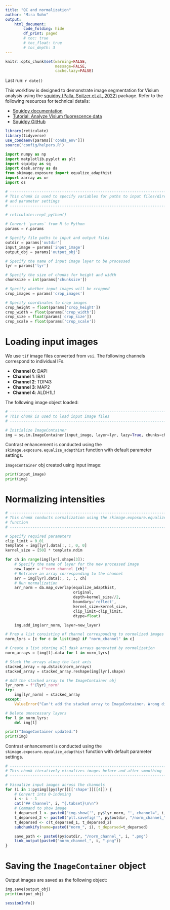```yaml
---
title: "QC and normalization"
author: "Mira Sohn"
output:
    html_document:
        code_folding: hide
        df_print: paged
        # toc: true
        # toc_float: true
        # toc_depth: 3
---
```


```r
knitr::opts_chunk$set(warning=FALSE,
                      message=FALSE,
                      cache.lazy=FALSE)
```

Last run: `r date()`

This workflow is designed to demonstrate image segmentation for Visium analysis 
using the [squidpy (Palla, Spitzer et al., 2022)](https://doi.org/10.1038/s41592-021-01358-2) package.
Refer to the following resources for technical details:

- [Squidpy documentation](https://squidpy.readthedocs.io/en/stable/index.html)
- [Tutorial: Analyze Visium fluorescence data](https://squidpy.readthedocs.io/en/stable/notebooks/tutorials/tutorial_visium_fluo.html)
- [Squidpy GitHub](https://github.com/scverse/squidpy)


```r
library(reticulate)
library(tidyverse)
use_condaenv(params[['conda_env']])
source('config/helpers.R')
```

```python
import numpy as np
import matplotlib.pyplot as plt
import squidpy as sq
import dask.array as da
from skimage.exposure import equalize_adapthist
import xarray as xr
import os
```

```python

# ------------------------------------------------------------------------------
# This chunk is used to specify variables for paths to input files/directories
# and parameter settings
# ------------------------------------------------------------------------------

# reticulate::repl_python()

# Convert `params` from R to Python
params = r.params

# Specify file paths to input and output files
outdir = params['outdir']
input_image = params['input_image']
output_obj = params['output_obj']

# Specify the name of input image layer to be processed
lyr = params['lyr']

# Specify the size of chunks for height and width
chunksize = int(params['chunksize'])

# Specify whether input images will be cropped
crop_images = params['crop_images']

# Specify coordinates to crop images
crop_height = float(params['crop_height'])
crop_width = float(params['crop_width'])
crop_size = float(params['crop_size'])
crop_scale = float(params['crop_scale'])
```

# Loading input images {.tabset}

We use `tif` image files converted from `vsi`. The following channels correspond to individual IFs.

- **Channel 0**: DAPI
- **Channel 1**: IBA1
- **Channel 2**: TDP43
- **Channel 3**: MAP2
- **Channel 4**: ALDH1L1

The following image object loaded:

```python

# ------------------------------------------------------------------------------
# This chunk is used to load input image files
# ------------------------------------------------------------------------------

# Initialize ImageContainer
img = sq.im.ImageContainer(input_image, layer=lyr, lazy=True, chunks=chunksize)
```

Contrast enhancement is conducted using the `skimage.exposure.equalize_adapthist`
function with default parameter settings.

`ImageContainer` obj created using input image:

```python
print(input_image)
print(img)
```

# Normalizing intensities {.tabset}

```python

# ------------------------------------------------------------------------------
# This chunk conducts normalization using the skimage.exposure.equalize_adapthist
# function
# ------------------------------------------------------------------------------

# Specify required parameters
clip_limit = 0.01
template = img[lyr].data[:, :, 0, 0]
kernel_size = [50] * template.ndim

for ch in range(img[lyr].shape[3]):
    # Specify the name of layer for the new processed image
    new_layer = f"norm_channel_{ch}"
    # Retrieve an array corresponding to the channel
    arr = img[lyr].data[:, :, :, ch]
    # Run normalization
    arr_norm = da.map_overlap(equalize_adapthist,
                              original,
                              depth=kernel_size//2,
                              boundary='reflect',
                              kernel_size=kernel_size,
                              clip_limit=clip_limit,
                              dtype=float)

    img.add_img(arr_norm, layer=new_layer)

# Prep a list consisting of channel corresponding to normalized images
norm_lyrs = [c for c in list(img) if "norm_channel" in c]

# Create a list storing all dask arrays generated by normalization
norm_arrays = [img[l].data for l in norm_lyrs]

# Stack the arrays along the last axis
stacked_array = np.dstack(norm_arrays)
stacked_array = stacked_array.reshape(img[lyr].shape)

# Add the stacked array to the ImageContainer obj
lyr_norm = f"{lyr}_norm"
try:
    img[lyr_norm] = stacked_array
except:
    ValueError("Can't add the stacked array to ImageContainer. Wrong dimension!")

# Delete unnecessary layers
for l in norm_lyrs:
    del img[l]

print("ImageContainer updated:")
print(img)
```

Contrast enhancement is conducted using the `skimage.exposure.equalize_adapthist`
function with default parameter settings.

```r

# ------------------------------------------------------------------------------
# This chunk iteratively visualizes images before and after smoothing
# ------------------------------------------------------------------------------

# Visualize input images across the channels
for (i in 1:py$img[[py$lyr]][['shape']][[4]]) {
    # Convert into 0-indexing
    i <- i - 1
    cat("## Channel", i, "{.tabset}\n\n")
    # Command to show image
    t_deparsed_1 <- paste0("img.show('", py$lyr_norm, "', channel=", i, ", cmap='gray')")
    t_deparsed_2 <- paste0("plt.savefig('", py$outdir, "/norm_channel_", i,  ".png', dpi=1000)")
    t_deparsed <- c(t_deparsed_1, t_deparsed_2)
    subchunkify(name=paste0("norm_", i), t_deparsed=t_deparsed)

    save_path <- paste0(py$outdir, "/norm_channel_", i, ".png")
    link_output(paste0("norm_channel_", i, ".png"))
}
```


# Saving the `ImageContainer` object

Output images are saved as the following object:

```python
img.save(output_obj)
print(output_obj)
```

```r
sessionInfo()
```

